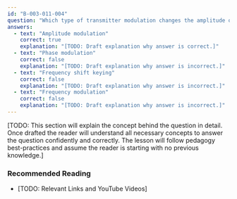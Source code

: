 ```yaml
---
id: "B-003-011-004"
question: "Which type of transmitter modulation changes the amplitude of an RF wave for the purpose of conveying information?"
answers:
  - text: "Amplitude modulation"
    correct: true
    explanation: "[TODO: Draft explanation why answer is correct.]"
  - text: "Phase modulation"
    correct: false
    explanation: "[TODO: Draft explanation why answer is incorrect.]"
  - text: "Frequency shift keying"
    correct: false
    explanation: "[TODO: Draft explanation why answer is incorrect.]"
  - text: "Frequency modulation"
    correct: false
    explanation: "[TODO: Draft explanation why answer is incorrect.]"
---
```


[TODO: This section will explain the concept behind the question in detail. Once drafted the reader will understand all necessary concepts to answer the question confidently and correctly. The lesson will follow pedagogy best-practices and assume the reader is starting with no previous knowledge.]

### Recommended Reading

- [TODO: Relevant Links and YouTube Videos]
